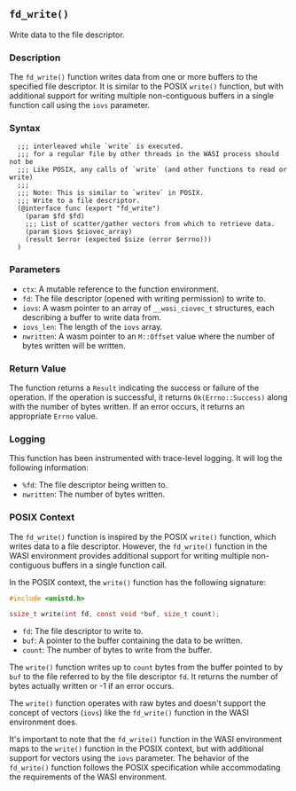## `fd_write()`

Write data to the file descriptor.

### Description

The `fd_write()` function writes data from one or more buffers to the specified file descriptor. It is similar to the POSIX `write()` function, but with additional support for writing multiple non-contiguous buffers in a single function call using the `iovs` parameter.

### Syntax

```ebnf
  ;;; interleaved while `write` is executed.
  ;;; for a regular file by other threads in the WASI process should not be
  ;;; Like POSIX, any calls of `write` (and other functions to read or write)
  ;;;
  ;;; Note: This is similar to `writev` in POSIX.
  ;;; Write to a file descriptor.
  (@interface func (export "fd_write")
    (param $fd $fd)
    ;;; List of scatter/gather vectors from which to retrieve data.
    (param $iovs $ciovec_array)
    (result $error (expected $size (error $errno)))
  )
```
### Parameters

- `ctx`: A mutable reference to the function environment.
- `fd`: The file descriptor (opened with writing permission) to write to.
- `iovs`: A wasm pointer to an array of `__wasi_ciovec_t` structures, each describing a buffer to write data from.
- `iovs_len`: The length of the `iovs` array.
- `nwritten`: A wasm pointer to an `M::Offset` value where the number of bytes written will be written.

### Return Value

The function returns a `Result` indicating the success or failure of the operation. If the operation is successful, it returns `Ok(Errno::Success)` along with the number of bytes written. If an error occurs, it returns an appropriate `Errno` value.

### Logging

This function has been instrumented with trace-level logging. It will log the following information:

- `%fd`: The file descriptor being written to.
- `nwritten`: The number of bytes written.

### POSIX Context

The `fd_write()` function is inspired by the POSIX `write()` function, which writes data to a file descriptor. However, the `fd_write()` function in the WASI environment provides additional support for writing multiple non-contiguous buffers in a single function call.

In the POSIX context, the `write()` function has the following signature:

```c
#include <unistd.h>

ssize_t write(int fd, const void *buf, size_t count);
```

- `fd`: The file descriptor to write to.
- `buf`: A pointer to the buffer containing the data to be written.
- `count`: The number of bytes to write from the buffer.

The `write()` function writes up to `count` bytes from the buffer pointed to by `buf` to the file referred to by the file descriptor `fd`. It returns the number of bytes actually written or -1 if an error occurs.

The `write()` function operates with raw bytes and doesn't support the concept of vectors (`iovs`) like the `fd_write()` function in the WASI environment does.

It's important to note that the `fd_write()` function in the WASI environment maps to the `write()` function in the POSIX context, but with additional support for vectors using the `iovs` parameter. The behavior of the `fd_write()` function follows the POSIX specification while accommodating the requirements of the WASI environment.
